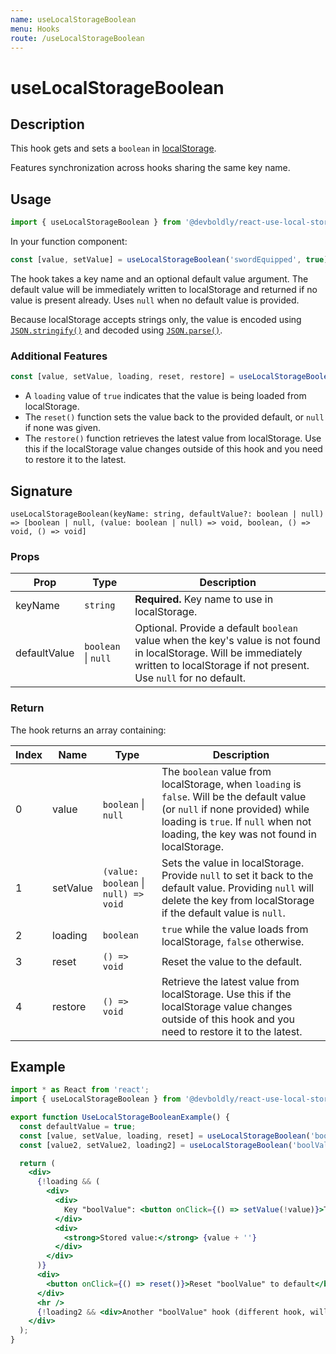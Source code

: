 ```yaml
---
name: useLocalStorageBoolean
menu: Hooks
route: /useLocalStorageBoolean
---
```



<h1>useLocalStorageBoolean</h1>

## Description

This hook gets and sets a `boolean` in [localStorage](https://developer.mozilla.org/en-US/docs/Web/API/Window/localStorage). 

Features synchronization across hooks sharing the same key name.

## Usage

```jsx
import { useLocalStorageBoolean } from '@devboldly/react-use-local-storage';
```

In your function component:

```jsx
const [value, setValue] = useLocalStorageBoolean('swordEquipped', true);
```

The hook takes a key name and an optional default value argument. The default value will be immediately written to localStorage and returned if no value is present already. Uses `null` when no default value is provided.

Because localStorage accepts strings only, the value is encoded using 
[`JSON.stringify()`](https://developer.mozilla.org/en-US/docs/Web/JavaScript/Reference/Global_Objects/JSON/stringify) 
and decoded using [`JSON.parse()`](https://developer.mozilla.org/en-US/docs/Web/JavaScript/Reference/Global_Objects/JSON/parse).

### Additional Features

```jsx
const [value, setValue, loading, reset, restore] = useLocalStorageBoolean('swordEquipped', true);
```

- A `loading` value of `true` indicates that the value is being loaded from localStorage.
- The `reset()` function sets the value back to the provided default, or `null` if none was given.
- The `restore()` function retrieves the latest value from localStorage. Use this if the localStorage value changes outside of this hook and you need to restore it to the latest.

## Signature

`useLocalStorageBoolean(keyName: string, defaultValue?: boolean | null) => [boolean | null, (value: boolean | null) => void, boolean, () => void, () => void]`

### Props

| Prop | Type | Description |
|------|------|-------------|
| keyName | `string` | **Required.** Key name to use in localStorage. |
| defaultValue | `boolean` &#124; `null` | Optional. Provide a default `boolean` value when the key's value is not found in localStorage. Will be immediately written to localStorage if not present. Use `null` for no default. |

### Return

The hook returns an array containing:

| Index | Name | Type | Description |
|-------|------|------|-------------|
| 0 | value | `boolean` &#124; `null` | The `boolean` value from localStorage, when `loading` is `false`. Will be the default value (or `null` if none provided) while loading is `true`. If `null` when not loading, the key was not found in localStorage. |
| 1 | setValue | `(value: boolean` &#124; `null) => void` | Sets the value in localStorage. Provide `null` to set it back to the default value. Providing `null` will delete the key from localStorage if the default value is `null`. |
| 2 | loading | `boolean` | `true` while the value loads from localStorage, `false` otherwise. |
| 3 | reset | `() => void` | Reset the value to the default. |
| 4 | restore | `() => void` | Retrieve the latest value from localStorage. Use this if the localStorage value changes outside of this hook and you need to restore it to the latest. |

## Example

<div style={{border: 'solid 2px #67788a', padding: '20px'}}>
  <UseLocalStorageBooleanExample />
</div>

```jsx
import * as React from 'react';
import { useLocalStorageBoolean } from '@devboldly/react-use-local-storage';

export function UseLocalStorageBooleanExample() {
  const defaultValue = true;
  const [value, setValue, loading, reset] = useLocalStorageBoolean('boolValue', defaultValue);
  const [value2, setValue2, loading2] = useLocalStorageBoolean('boolValue', defaultValue);

  return (
    <div>
      {!loading && (
        <div>
          <div>
            Key "boolValue": <button onClick={() => setValue(!value)}>Toggle</button>
          </div>
          <div>
            <strong>Stored value:</strong> {value + ''}
          </div>
        </div>
      )}
      <div>
        <button onClick={() => reset()}>Reset "boolValue" to default</button>
      </div>
      <hr />
      {!loading2 && <div>Another "boolValue" hook (different hook, will synchronize): {value2 + ''}</div>}
    </div>
  );
}
```